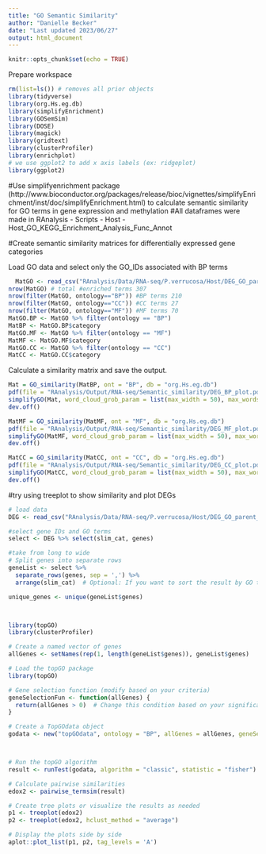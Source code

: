 ```yaml
---
title: "GO Semantic Similarity"
author: "Danielle Becker"
date: "Last updated 2023/06/27"
output: html_document
---
```


```r
knitr::opts_chunk$set(echo = TRUE)
```

Prepare workspace
```r
rm(list=ls()) # removes all prior objects
library(tidyverse)
library(org.Hs.eg.db)
library(simplifyEnrichment)
library(GOSemSim)
library(DOSE)
library(magick)
library(gridtext)
library(clusterProfiler)
library(enrichplot)
# we use ggplot2 to add x axis labels (ex: ridgeplot)
library(ggplot2)
```

#Use simplifyenrichment package (http://www.bioconductor.org/packages/release/bioc/vignettes/simplifyEnrichment/inst/doc/simplifyEnrichment.html) to calculate semantic similarity for GO terms in gene expression and methylation
#All dataframes were made in RAnalysis - Scripts - Host - Host_GO_KEGG_Enrichment_Analysis_Func_Annot

#Create semantic similarity matrices for differentially expressed gene categories

Load GO data and select only the GO_IDs associated with BP terms
```r
  MatGO <- read_csv("RAnalysis/Data/RNA-seq/P.verrucosa/Host/DEG_GO_parent_terms_complete.csv", col_names = TRUE)
nrow(MatGO) # total #enriched terms 307
nrow(filter(MatGO, ontology=="BP")) #BP terms 210
nrow(filter(MatGO, ontology=="CC")) #CC terms 27
nrow(filter(MatGO, ontology=="MF")) #MF terms 70
MatGO.BP <- MatGO %>% filter(ontology == "BP")
MatBP <- MatGO.BP$category
MatGO.MF <- MatGO %>% filter(ontology == "MF")
MatMF <- MatGO.MF$category
MatGO.CC <- MatGO %>% filter(ontology == "CC")
MatCC <- MatGO.CC$category
```


Calculate a similarity matrix and save the output.
```r
Mat = GO_similarity(MatBP, ont = "BP", db = "org.Hs.eg.db")
pdf(file = "RAnalysis/Output/RNA-seq/Semantic_similarity/DEG_BP_plot.pdf", width = 7, height = 5)
simplifyGO(Mat, word_cloud_grob_param = list(max_width = 50), max_words=20)
dev.off()

MatMF = GO_similarity(MatMF, ont = "MF", db = "org.Hs.eg.db")
pdf(file = "RAnalysis/Output/RNA-seq/Semantic_similarity/DEG_MF_plot.pdf", width = 7, height = 5)
simplifyGO(MatMF, word_cloud_grob_param = list(max_width = 50), max_words=20)
dev.off()

MatCC = GO_similarity(MatCC, ont = "CC", db = "org.Hs.eg.db")
pdf(file = "RAnalysis/Output/RNA-seq/Semantic_similarity/DEG_CC_plot.pdf", width = 7, height = 5)
simplifyGO(MatCC, word_cloud_grob_param = list(max_width = 50), max_words=20)
dev.off()
```


#try using treeplot to show similarity and plot DEGs
```r
# load data
DEG <- read_csv("RAnalysis/Data/RNA-seq/P.verrucosa/Host/DEG_GO_parent_terms_complete.csv", col_names = TRUE)

#select gene IDs and GO terms
select <- DEG %>% select(slim_cat, genes)

#take from long to wide 
# Split genes into separate rows
geneList <- select %>%
  separate_rows(genes, sep = ',') %>%
  arrange(slim_cat)  # Optional: If you want to sort the result by GO term

unique_genes <- unique(geneList$genes)



library(topGO)
library(clusterProfiler)

# Create a named vector of genes
allGenes <- setNames(rep(1, length(geneList$genes)), geneList$genes)

# Load the topGO package
library(topGO)

# Gene selection function (modify based on your criteria)
geneSelectionFun <- function(allGenes) {
  return(allGenes > 0)  # Change this condition based on your significance criteria
}

# Create a TopGOdata object
godata <- new("topGOdata", ontology = "BP", allGenes = allGenes, geneSel = geneSelectionFun, nodeSize = 10, annot = annFUN.gene2GO, gene2GO = geneList)



# Run the topGO algorithm
result <- runTest(godata, algorithm = "classic", statistic = "fisher")

# Calculate pairwise similarities
edox2 <- pairwise_termsim(result)

# Create tree plots or visualize the results as needed
p1 <- treeplot(edox2)
p2 <- treeplot(edox2, hclust_method = "average")

# Display the plots side by side
aplot::plot_list(p1, p2, tag_levels = 'A')




```








